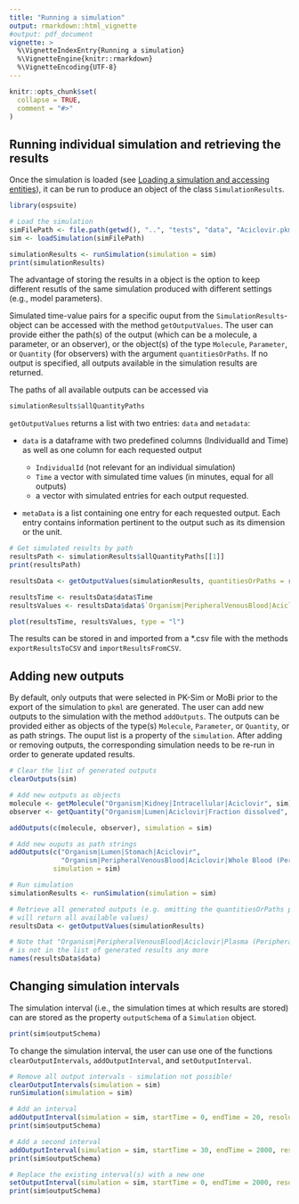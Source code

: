 ```yaml
---
title: "Running a simulation"
output: rmarkdown::html_vignette
#output: pdf_document
vignette: >
  %\VignetteIndexEntry{Running a simulation}
  %\VignetteEngine{knitr::rmarkdown}
  %\VignetteEncoding{UTF-8}
---
```


```r
knitr::opts_chunk$set(
  collapse = TRUE,
  comment = "#>"
)
```

## Running individual simulation and retrieving the results
Once the simulation is loaded (see [Loading a simulation and accessing entities](load-get.html)), it can be run to produce an object of the class `SimulationResults`.

```r
library(ospsuite)

# Load the simulation
simFilePath <- file.path(getwd(), "..", "tests", "data", "Aciclovir.pkml", fsep = .Platform$file.sep)
sim <- loadSimulation(simFilePath)

simulationResults <- runSimulation(simulation = sim)
print(simulationResults)
```

The advantage of storing the results in a object is the option to keep different resutls of the same simulation produced with different settings (e.g., model parameters).

Simulated time-value pairs for a specific ouput from the `SimulationResults`-object can be accessed with the method `getOutputValues`. The user can provide either the path(s) of the output (which can be a molecule, a parameter, or an observer), or the object(s) of the type `Molecule`, `Parameter`, or `Quantity` (for observers) with the argument `quantitiesOrPaths`. If no output is specified, all outputs available in the simulation results are returned.

The paths of all available outputs can be accessed via

```r
simulationResults$allQuantityPaths
```

`getOutputValues` returns a list with two entries: `data` and `metadata`:

 * `data` is a dataframe with two predefined columns (IndividualId and Time) as well as one column for each requested output
 
     * `IndividualId` (not relevant for an individual simulation)
     * `Time` a vector with simulated time values (in minutes, equal for all outputs) 
     *  a vector with simulated entries for each output requested.

  * `metaData` is a list containing one entry for each requested output. Each entry contains information pertinent to the output such as its dimension or the unit.
  
  
```r
# Get simulated results by path
resultsPath <- simulationResults$allQuantityPaths[[1]]
print(resultsPath)

resultsData <- getOutputValues(simulationResults, quantitiesOrPaths = resultsPath)

resultsTime <- resultsData$data$Time
resultsValues <- resultsData$data$`Organism|PeripheralVenousBlood|Aciclovir|Plasma (Peripheral Venous Blood)`

plot(resultsTime, resultsValues, type = "l")
```

The results can be stored in and imported from a *.csv file with the methods `exportResultsToCSV` and `importResultsFromCSV`.

## Adding new outputs
By default, only outputs that were selected in PK-Sim or MoBi prior to the export of the simulation to `pkml` are generated. The user can add new outputs to the simulation with the method `addOutputs`. The outputs can be provided either as objects of the type(s) `Molecule`, `Parameter`, or `Quantity`, or as path strings. The ouput list is a property of the `simulation`.
After adding or removing outputs, the corresponding simulation needs to be re-run in order to generate updated results.

```r
# Clear the list of generated outputs
clearOutputs(sim)

# Add new outputs as objects
molecule <- getMolecule("Organism|Kidney|Intracellular|Aciclovir", sim)
observer <- getQuantity("Organism|Lumen|Aciclovir|Fraction dissolved", sim)

addOutputs(c(molecule, observer), simulation = sim)

# Add new ouputs as path strings
addOutputs(c("Organism|Lumen|Stomach|Aciclovir", 
             "Organism|PeripheralVenousBlood|Aciclovir|Whole Blood (Peripheral Venous Blood)"),
           simulation = sim)

# Run simulation
simulationResults <- runSimulation(simulation = sim)

# Retrieve all generated outputs (e.g. omitting the quantitiesOrPaths property
# will return all available values)
resultsData <- getOutputValues(simulationResults)

# Note that "Organism|PeripheralVenousBlood|Aciclovir|Plasma (Peripheral Venous Blood)" 
# is not in the list of generated results any more
names(resultsData$data)
```

## Changing simulation intervals
The simulation interval (i.e., the simulation times at which results are stored) can are stored as the property `outputSchema` of a `Simulation` object.

```r
print(sim$outputSchema)
```

To change the simulation interval, the user can use one of the functions `clearOutputIntervals`, `addOutputInterval`, and `setOutputInterval`.

```r
# Remove all output intervals - simulation not possible!
clearOutputIntervals(simulation = sim)
runSimulation(simulation = sim)

# Add an interval
addOutputInterval(simulation = sim, startTime = 0, endTime = 20, resolution = 60, intervalName = "highRes")
print(sim$outputSchema)

# Add a second interval
addOutputInterval(simulation = sim, startTime = 30, endTime = 2000, resolution = 4, intervalName = "lowRes")
print(sim$outputSchema)

# Replace the existing interval(s) with a new one
setOutputInterval(simulation = sim, startTime = 0, endTime = 2000, resolution = 4)
print(sim$outputSchema)
```
